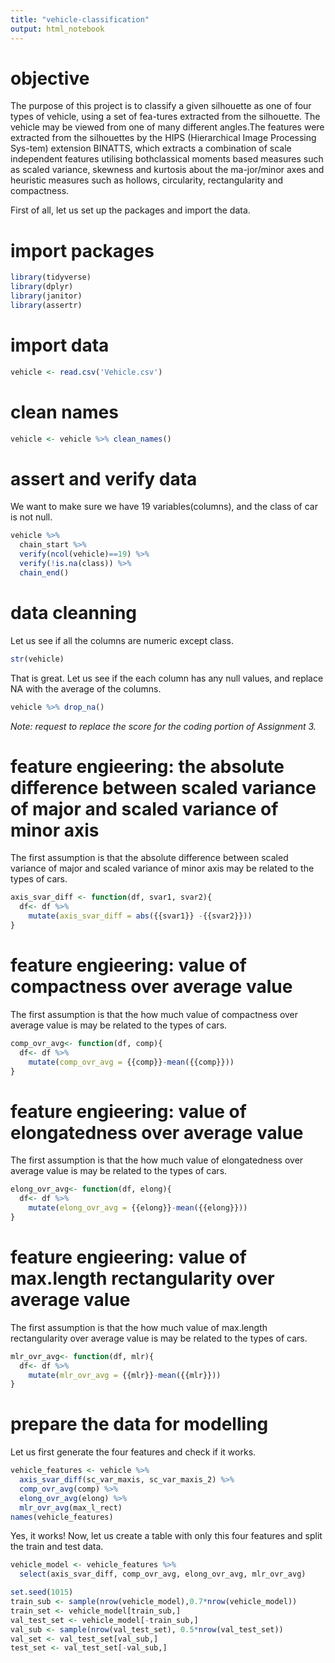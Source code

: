```yaml
---
title: "vehicle-classification"
output: html_notebook
---
```

# objective 

The purpose of this project is to classify a given silhouette as one of four types of vehicle,  using a set of fea-tures extracted from the silhouette. The vehicle may be viewed from one of many different angles.The features were extracted from the silhouettes by the HIPS (Hierarchical Image Processing Sys-tem) extension BINATTS, which extracts a combination of scale independent features utilising bothclassical moments based measures such as scaled variance, skewness and kurtosis about the ma-jor/minor axes and heuristic measures such as hollows, circularity, rectangularity and compactness.

First of all, let us set up the packages and import the data.

# import packages
```r
library(tidyverse)
library(dplyr)
library(janitor)
library(assertr)
```


# import data

```r
vehicle <- read.csv('Vehicle.csv')
```


# clean names
```r
vehicle <- vehicle %>% clean_names()
```



# assert and verify data
We want to make sure we have 19 variables(columns), and the class of car is not null. 
```r
vehicle %>% 
  chain_start %>%
  verify(ncol(vehicle)==19) %>% 
  verify(!is.na(class)) %>% 
  chain_end()
```



# data cleanning

Let us see if all the columns are numeric except class.
```r
str(vehicle)
```
That is great. Let us see if the each column has any null values, and replace NA with the average of the columns.

```r
vehicle %>% drop_na()
```

*Note: request to replace the score for the coding portion of Assignment 3.*

# feature engieering: the absolute difference between scaled variance of major and scaled variance of minor axis 

The first assumption is that the absolute difference between scaled variance of major and scaled variance of minor axis may be related to the types of cars. 
```r
axis_svar_diff <- function(df, svar1, svar2){
  df<- df %>% 
    mutate(axis_svar_diff = abs({{svar1}} -{{svar2}}))
}
```

# feature engieering: value of compactness over average value

The first assumption is that the how much value of compactness over average value is may be related to the types of cars.
```r
comp_ovr_avg<- function(df, comp){
  df<- df %>% 
    mutate(comp_ovr_avg = {{comp}}-mean({{comp}}))
}
```



# feature engieering: value of elongatedness over average value
The first assumption is that the how much value of elongatedness over average value is may be related to the types of cars.
```r
elong_ovr_avg<- function(df, elong){
  df<- df %>% 
    mutate(elong_ovr_avg = {{elong}}-mean({{elong}}))
}
```


# feature engieering: value of max.length rectangularity over average value
The first assumption is that the how much value of max.length rectangularity over average value is may be related to the types of cars.

```r
mlr_ovr_avg<- function(df, mlr){
  df<- df %>% 
    mutate(mlr_ovr_avg = {{mlr}}-mean({{mlr}}))
}
```



# prepare the data for modelling

Let us first generate the four features and check if it works.
```r
vehicle_features <- vehicle %>% 
  axis_svar_diff(sc_var_maxis, sc_var_maxis_2) %>% 
  comp_ovr_avg(comp) %>% 
  elong_ovr_avg(elong) %>% 
  mlr_ovr_avg(max_l_rect)
names(vehicle_features)
```

Yes, it works! Now, let us create a table with only this four features and split the train and test data. 


```r
vehicle_model <- vehicle_features %>% 
  select(axis_svar_diff, comp_ovr_avg, elong_ovr_avg, mlr_ovr_avg)
```


```r
set.seed(1015)
train_sub <- sample(nrow(vehicle_model),0.7*nrow(vehicle_model))
train_set <- vehicle_model[train_sub,]
val_test_set <- vehicle_model[-train_sub,]
val_sub <- sample(nrow(val_test_set), 0.5*nrow(val_test_set))
val_set <- val_test_set[val_sub,]
test_set <- val_test_set[-val_sub,]
```

